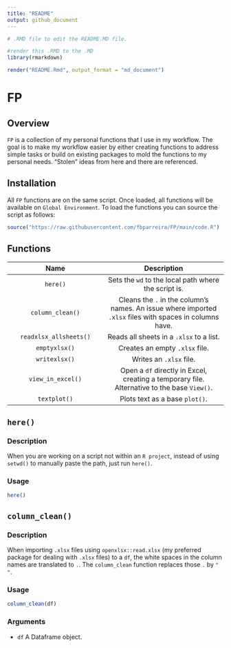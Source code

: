 ```yaml
---
title: "README"
output: github_document
---
```



```r
# .RMD file to edit the README.MD file.

#render this .RMD to the .MD
library(rmarkdown)

render("README.Rmd", output_format = "md_document")
```



# FP

## Overview

`FP` is a collection of my personal functions that I use in my workflow.
The goal is to make my workflow easier by either creating functions to
address simple tasks or build on existing packages to mold the functions
to my personal needs. “Stolen” ideas from here and there are referenced.

## Installation

All `FP` functions are on the same script. Once loaded, all functions will 
be available on `Global Environment`. To load the functions you can
source the script as follows:

```r
source("https://raw.githubusercontent.com/fbparreira/FP/main/code.R")
```

## Functions

| **Name** | **Description** |
|:--:|:---:|
|`here()`|Sets the `wd` to the local path where the script is.|
|`column_clean()`|Cleans the `.` in the column's names. An issue where imported `.xlsx` files with spaces in columns have.|
|`readxlsx_allsheets()`|Reads all sheets in a `.xlsx` to a list.|
|`emptyxlsx()`|Creates an empty `.xlsx` file.|
|`writexlsx()`|Writes an `.xlsx` file.|
|`view_in_excel()`|Open a `df` directly in Excel, creating a temporary file. Alternative to the base `View()`.|
|`textplot()`|Plots text as a base `plot()`.|

## `here()`

### Description

When you are working on a script not within an `R project`, instead of using `setwd()` 
to manually paste the path, just run `here()`.

### Usage

```r
here()
```

## `column_clean()`

### Description

When importing `.xlsx` files using `openxlsx::read.xlsx` (my preferred package for dealing with `.xlsx` files) to a `df`, the white spaces in the column names are translated to `.`. The `column_clean` function 
replaces those `.` by `" "`.

### Usage

```r
column_clean(df)
```

### Arguments

- `df` A Dataframe object.
